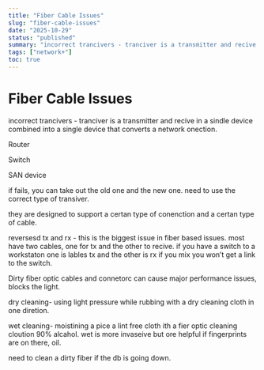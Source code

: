 ```yaml
---
title: "Fiber Cable Issues"
slug: "fiber-cable-issues"
date: "2025-10-29"
status: "published"
summary: "incorrect trancivers - tranciver is a transmitter and recive in a sindle device combined into a single device that converts a network onection."
tags: ["network+"]
toc: true
---
```


# Fiber Cable Issues

incorrect trancivers - tranciver is a transmitter and recive in a sindle device combined into a single device that converts a network onection. 

Router 

Switch 

SAN device 

if fails, you can take out the old one and the new one. need to use the correct type of transiver. 

they are designed to support a certan type of conenction and a certan type of cable. 

reversesd tx and rx - this is the biggest issue in fiber based issues. most have two cables, one for tx and the other to recive. if you have a switch to a workstaton one is lables tx and the other is rx if you mix you won’t get a link to the switch. 

Dirty fiber optic cables and connetorc can cause major performance issues, blocks the light. 

dry cleaning- using light pressure while rubbing with a dry cleaning cloth in one diretion. 

wet cleaning- moistining a pice a lint free cloth ith a fier optic cleaning cloution 90% alcahol. wet is more invaseive but ore helpful if fingerprints are on there, oil. 

need to clean a dirty fiber if the db is going down.